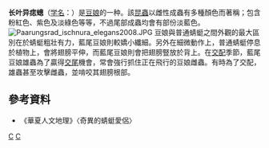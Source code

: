 {{Speciesbox
| taxon = Ischnura elegans
| image = Thomas Bresson - Agrion élégant (by).jpg
| binomial_authority = ([[Pierre_Léonard_Vander_Linden|Vander Linden]], 1820)
}}

'''长叶异痣蟌'''（[[学名|学名]]：''{{lang|la|Ischnura elegans}}''）是[[豆娘|豆娘]]的一种。該[[昆蟲|昆蟲]]以雌性成蟲有多種顏色而著稱；包含粉紅色、紫色及淡綠色等等，不過尾部成蟲均會有部份淡藍色。
[[File:Paarungsrad_ischnura_elegans2008.JPG|thumb]]
豆娘與普通蜻蜓之間外觀的最大區別在於蜻蜓粗壯有力，藍尾豆娘則較嬌小纖細。另外在細微動作上，普通蜻蜓停息於植物上，會將翅膀平伸，而藍尾豆娘則會把翅膀豎放於背上。在[[交配|交配]]季節，藍尾豆娘雄蟲為了贏得[[交尾|交尾]]機會，常會強行抓住正在飛行的豆娘雌蟲。有時為了交配，雄蟲甚至攻擊雌蟲，並啃咬其翅膀根部。
== 參考資料 ==
{{commons|Ischnura elegans}}
*《華夏人文地理》〈奇異的蜻蜓愛侶〉
{{taxonbar}}
[[Category:異痣蟌屬|C]]
[[Category:1820年描述的昆虫|C]]
